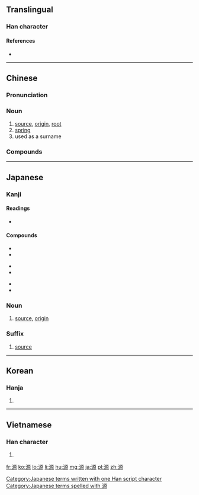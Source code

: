 {{also|厵}}
==Translingual==

===Han character===
{{Han char|rn=85|rad=水|as=10|sn=13|four=3119<sub>6</sub>|canj=水一竹火 (EMHF)}}

====References====
* {{Han ref|kx=0639.160|dkj=17926|dj=1046.090|hdz=31697.020|uh=6E90|ud=28304|bh=B7BD|bd=47037}}

----

==Chinese==
{{zh-forms}}

===Pronunciation===
{{zh-pron
|m=yuán
|c=jyun4
|h=pfs=pfs=ngièn
|mn=gôan
|w=3nyoe
|mc=y
|oc=y
|cat=n
}}

===Noun===
{{zh-noun}}

# [[source]], [[origin]], [[root]]
# [[spring]]
# used as a surname

===Compounds===
{{der3
| {{zh-l|能源}}
| {{zh-l|源頭}}
| {{zh-l|源源不斷}}
| {{zh-l|水源}}
| {{zh-l|上源}}
| {{zh-l|財源}}
| {{zh-l|資源}}
| {{zh-l|字源}}
| {{zh-l|詞源}}
| {{zh-l|語源}}
| {{zh-l|源泉}}
| {{zh-l|源於}}
| {{zh-l|源自}}
| {{zh-l|源出}}
| {{zh-l|起源}}
| {{zh-l|根源}}
| {{zh-l|來源}}
| {{zh-l|本源}}
| {{zh-l|世外桃源}}
}}

----

==Japanese==

===Kanji===
{{ja-kanji|grade=6|rs=水10}}

====Readings====
* {{ja-readings|on=[[げん]] (gen)|kun=[[みなもと]] (minamoto)}}

====Compounds====
{{top3}}
*{{l|ja|sc=Jpan|源委|tr=げんい, gen'i}}
*{{l|ja|sc=Jpan|源泉|tr=げんせん, gensen}}
{{mid3}}
*{{l|ja|sc=Jpan|源流|tr=げんりゅう, genryū}}
*{{l|ja|sc=Jpan|語源|tr=ごげん, gogen}}
{{mid3}}
*{{l|ja|sc=Jpan|根源|tr=こんげん, kongen}}
*{{l|ja|sc=Jpan|同源|tr=どうげん, dōgen}}
{{bottom}}

===Noun===
{{ja-noun|k|hira=みなもと|rom=minamoto}} 

# [[source]], [[origin]]

===Suffix===
{{ja-pos|k|suffix|hira=げん|hidx=けん'|rom=-gen}} 

# [[source]]

[[Category:Japanese terms written with one Han script character]]
[[Category:Japanese terms spelled with 源]]
----

==Korean==

===Hanja===
{{ko-hanja|hangeul=[[원]]|eumhun=|rv=won|mr=wŏn|y=wen}}

# {{defn|lang=ko|sort=水10}}

----

==Vietnamese==

===Han character===
{{vi-hantu|[[nguyên]], [[nguyễn]]|rs=水10}}

# {{defn|lang=vi|sort=水10}}

[[fr:源]]
[[ko:源]]
[[lo:源]]
[[li:源]]
[[hu:源]]
[[mg:源]]
[[ja:源]]
[[pl:源]]
[[zh:源]]